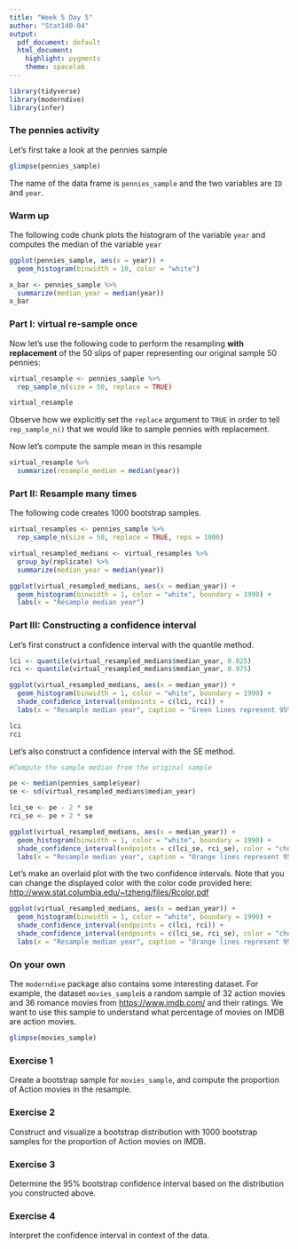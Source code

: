 ```yaml
---
title: "Week 5 Day 5"
author: "Stat140-04"
output:
  pdf_document: default
  html_document:
    highlight: pygments
    theme: spacelab
---
```


```r
library(tidyverse)
library(moderndive)
library(infer)
```

### The pennies activity

Let's first take a look at the pennies sample

```r
glimpse(pennies_sample)
```

The name of the data frame is `pennies_sample` and the two variables are `ID` and `year`.

### Warm up

The following code chunk plots the histogram of the variable `year` and computes the median of the variable `year`

```r
ggplot(pennies_sample, aes(x = year)) +
  geom_histogram(binwidth = 10, color = "white")

x_bar <- pennies_sample %>% 
  summarize(median_year = median(year))
x_bar
```

### Part I: virtual re-sample once

Now let's use the following code to perform the resampling **with replacement** of the 50 slips of paper representing our original sample 50 pennies:

```r
virtual_resample <- pennies_sample %>% 
  rep_sample_n(size = 50, replace = TRUE)

virtual_resample
```

Observe how we explicitly set the `replace` argument to `TRUE` in order to tell `rep_sample_n()` that we would like to sample pennies with replacement.

Now let's compute the sample mean in this resample

```r
virtual_resample %>% 
  summarize(resample_median = median(year))
```

### Part II: Resample many times

The following code creates 1000 bootstrap samples.

```r
virtual_resamples <- pennies_sample %>% 
  rep_sample_n(size = 50, replace = TRUE, reps = 1000)

virtual_resampled_medians <- virtual_resamples %>% 
  group_by(replicate) %>% 
  summarize(median_year = median(year))

ggplot(virtual_resampled_medians, aes(x = median_year)) +
  geom_histogram(binwidth = 1, color = "white", boundary = 1990) +
  labs(x = "Resample median year")

```

### Part III: Constructing a confidence interval

Let's first construct a confidence interval with the quantile method.

```r
lci <- quantile(virtual_resampled_medians$median_year, 0.025)
rci <- quantile(virtual_resampled_medians$median_year, 0.975)

ggplot(virtual_resampled_medians, aes(x = median_year)) +
  geom_histogram(binwidth = 1, color = "white", boundary = 1990) +
  shade_confidence_interval(endpoints = c(lci, rci)) +
  labs(x = "Resample median year", caption = "Green lines represent 95% C.I. bounds from the quantile method")

lci
rci
```

Let's also construct a confidence interval with the SE method.

```r
#Compute the sample median from the original sample

pe <- median(pennies_sample$year)
se <- sd(virtual_resampled_medians$median_year)

lci_se <- pe - 2 * se
rci_se <- pe + 2 * se

ggplot(virtual_resampled_medians, aes(x = median_year)) +
  geom_histogram(binwidth = 1, color = "white", boundary = 1990) +
  shade_confidence_interval(endpoints = c(lci_se, rci_se), color = "chocolate1", fill = "chocolate2") +
  labs(x = "Resample median year", caption = "Orange lines represent 95% C.I. bounds from the SE method")
```

Let's make an overlaid plot with the two confidence intervals. Note that you can change the displayed color with the color code provided here: <http://www.stat.columbia.edu/~tzheng/files/Rcolor.pdf>

```r
ggplot(virtual_resampled_medians, aes(x = median_year)) +
  geom_histogram(binwidth = 1, color = "white", boundary = 1990) +
  shade_confidence_interval(endpoints = c(lci, rci)) +
  shade_confidence_interval(endpoints = c(lci_se, rci_se), color = "chocolate1", fill = "chocolate2") +
  labs(x = "Resample median year", caption = "Orange lines represent 95% C.I. bounds from the SE method, Green lines from the quantile method")

```

### On your own

The `moderndive` package also contains some interesting dataset. For example, the dataset `movies_sample`is a random sample of 32 action movies and 36 romance movies from <https://www.imdb.com/> and their ratings. We want to use this sample to understand what percentage of movies on IMDB are action movies.

```r
glimpse(movies_sample)
```

### Exercise 1

Create a bootstrap sample for `movies_sample`, and compute the proportion of Action movies in the resample.

### Exercise 2

Construct and visualize a bootstrap distribution with 1000 bootstrap samples for the proportion of Action movies on IMDB.

### Exercise 3

Determine the 95% bootstrap confidence interval based on the distribution you constructed above.

### Exercise 4

Interpret the confidence interval in context of the data.
